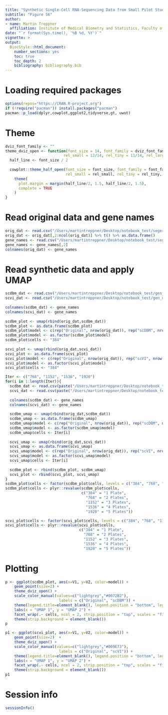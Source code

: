 ```yaml
---
title: "Synthetic Single-Cell RNA-Sequencing Data from Small Pilot Studies using Deep Generative Models"
subtitle: "Figure S6"
author:
- name: Martin Treppner
  affiliation: Institute of Medical Biometry and Statistics, Faculty of Medicine and Medical Center - University of Freiburg
date: "`r format(Sys.time(), '%B %d, %Y')`"
vignette: >
output:
  BiocStyle::html_document:
    number_sections: yes
    toc: true
    toc_depth: 2
    bibliography: bibliography.bib
---
```


# Loading required packages  

```r
options(repos="https://CRAN.R-project.org")
if (!require("pacman")) install.packages("pacman")
pacman::p_load(dplyr,cowplot,ggplot2,tidyverse,gt, uwot)
```

# Theme  

```r
dviz_font_family <- ""
theme_dviz_open <- function(font_size = 14, font_family = dviz_font_family, line_size = .5,
                          rel_small = 12/14, rel_tiny = 11/14, rel_large = 16/14) {
  half_line <- font_size / 2
  
  cowplot::theme_half_open(font_size = font_size, font_family = font_family, line_size = line_size,
                           rel_small = rel_small, rel_tiny = rel_tiny, rel_large = rel_large)  %+replace%
    theme(
      plot.margin = margin(half_line/2, 1.5, half_line/2, 1.5),
      complete = TRUE
    )
}
```

# Read original data and gene names  

```r
orig_dat <- read.csv("/Users/martintreppner/Desktop/notebook_test/segerstolpe_hvg.csv")
orig_dat <- orig_dat[,2:ncol(orig_dat)] %>% t() %>% as.data.frame()
gene_names <- read.csv("/Users/martintreppner/Desktop/notebook_test/segerstolpe_gene_names.csv")
gene_names <- gene_names[,2]
colnames(orig_dat) <- gene_names
```

# Read synthetic data  and apply UMAP  

```r
scdbm_dat <- read.csv("/Users/martintreppner/Desktop/notebook_test/gen_data_scdbm384_seed24.csv")
scvi_dat <- read.csv("/Users/martintreppner/Desktop/notebook_test/gen_data_scvi384_seed94.csv")
  
colnames(scdbm_dat) <- gene_names
colnames(scvi_dat) <- gene_names
  
scdbm_plot <- umap(rbind(orig_dat,scdbm_dat))
scdbm_plot <- as.data.frame(scdbm_plot)
scdbm_plot$model <- c(rep("Original", nrow(orig_dat)), rep("scDBM", nrow(scdbm_dat)))
scdbm_plot$model <- as.factor(scdbm_plot$model)
scdbm_plot$cells <- "384"
  
scvi_plot <- umap(rbind(orig_dat,scvi_dat))
scvi_plot <- as.data.frame(scvi_plot)
scvi_plot$model <- c(rep("Original", nrow(orig_dat)), rep("scVI", nrow(scvi_dat)))
scvi_plot$model <- as.factor(scvi_plot$model)
scvi_plot$cells <- "384"

Iter <- c("768", "1152", "1536", "1920")
for(i in 1:length(Iter)){
  scdbm_dat <- read.csv(paste("/Users/martintreppner/Desktop/notebook_test/gen_data_scdbm",Iter[i],"_seed24.csv", sep = ""))
  scvi_dat <- read.csv(paste("/Users/martintreppner/Desktop/notebook_test/gen_data_scvi",Iter[i],"_seed94.csv", sep = ""))
  
  colnames(scdbm_dat) <- gene_names
  colnames(scvi_dat) <- gene_names
  
  scdbm_umap <- umap(rbind(orig_dat,scdbm_dat))
  scdbm_umap <- as.data.frame(scdbm_umap)
  scdbm_umap$model <- c(rep("Original", nrow(orig_dat)), rep("scDBM", nrow(scdbm_dat)))
  scdbm_umap$model <- as.factor(scdbm_umap$model)
  scdbm_umap$cells <- Iter[i]
  
  scvi_umap <- umap(rbind(orig_dat,scvi_dat))
  scvi_umap <- as.data.frame(scvi_umap)
  scvi_umap$model <- c(rep("Original", nrow(orig_dat)), rep("scVI", nrow(scvi_dat)))
  scvi_umap$model <- as.factor(scvi_umap$model)
  scvi_umap$cells <- Iter[i]
  
  scdbm_plot <- rbind(scdbm_plot, scdbm_umap)
  scvi_plot <- rbind(scvi_plot, scvi_umap)
}
scdbm_plot$cells <- factor(scdbm_plot$cells, levels = c("384", "768", "1152", "1536", "1920"))
scdbm_plot$cells <- plyr::revalue(scdbm_plot$cells, 
                                  c("384" = "1 Plate", 
                                    "768" = "2 Plates", 
                                    "1152" = "3 Plates", 
                                    "1536" = "4 Plates", 
                                    "1920" = "5 Plates"))

scvi_plot$cells <- factor(scvi_plot$cells, levels = c("384", "768", "1152", "1536", "1920"))
scvi_plot$cells <- plyr::revalue(scvi_plot$cells, 
                                 c("384" = "1 Plate", 
                                   "768" = "2 Plates", 
                                   "1152" = "3 Plates", 
                                   "1536" = "4 Plates", 
                                   "1920" = "5 Plates"))
```

# Plotting  

```r
p <- ggplot(scdbm_plot, aes(x=V1, y=V2, color=model)) + 
    geom_point(size=2) +
    theme_dviz_open() +
    scale_color_manual(values=c("lightgrey","#0072B2"), 
                        labels = c("Original", "scDBM")) +
    theme(legend.title=element_blank(), legend.position = "bottom", legend.justification = "center") +
    labs(x = "UMAP 1", y = "UMAP 2") +
    facet_wrap(.~ cells, ncol = 2, strip.position = "top", scales = "fixed") +
    theme(strip.background = element_blank())
p
```

```r
p1 <- ggplot(scvi_plot, aes(x=V1, y=V2, color=model)) + 
    geom_point(size=2)  +
    theme_dviz_open() +
    scale_color_manual(values=c("lightgrey","#009E73"), 
                        labels = c("Original", "scVI")) +
    theme(legend.title=element_blank(), legend.position = "bottom", legend.justification = "center") +
    labs(x = "UMAP 1", y = "UMAP 2") +
    facet_wrap(.~ cells, ncol = 2, strip.position = "top", scales = "fixed") +
    theme(strip.background = element_blank())
p1
```

# Session info  

```r
sessionInfo()
```




